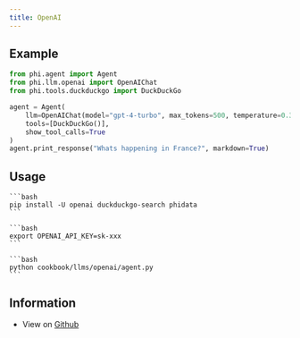 ```yaml
---
title: OpenAI
---
```


## Example

```python
from phi.agent import Agent
from phi.llm.openai import OpenAIChat
from phi.tools.duckduckgo import DuckDuckGo

agent = Agent(
    llm=OpenAIChat(model="gpt-4-turbo", max_tokens=500, temperature=0.3),
    tools=[DuckDuckGo()],
    show_tool_calls=True
)
agent.print_response("Whats happening in France?", markdown=True)
```

## Usage

<Steps>
  <Snippet file="create-venv-step.mdx" />

  <Step title="Install libraries">

    ```bash
    pip install -U openai duckduckgo-search phidata
    ```

  </Step>

  <Step title="Export `OPENAI_API_KEY`">

    ```bash
    export OPENAI_API_KEY=sk-xxx
    ```

  </Step>

  <Step title="Run OpenAI Agent">

    ```bash
    python cookbook/llms/openai/agent.py
    ```

  </Step>

  </Steps>

## Information

- View on [Github](https://github.com/phidatahq/phidata/tree/main/cookbook/llms/openai/agent.py)
